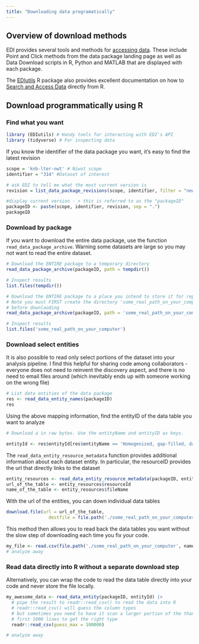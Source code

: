 ```yaml
---
title: "Downloading data programatically"
---
```


## Overview of download methods
EDI provides several tools and methods for [accessing data](https://edirepository.org/resources/accessing-data). These include Point and Click methods from the data package landing page as well as Data Download scripts in R, Python and MATLAB that are displayed with each package.

The [EDIutils](https://docs.ropensci.org/EDIutils/) R package also provides excellent documentation on how to [Search and Access Data](https://docs.ropensci.org/EDIutils/articles/search_and_access.html) directly from R.

## Download programmatically using R

### Find what you want

```r
library (EDIutils) # Handy tools for interacting with EDI's API
library (tidyverse) # For inspecting data
```

If you know the identifier of the data package you want, it's easy to find the latest revision

```r
scope = 'knb-lter-nwt' # Niwot scope
identifier = "314" #Dataset of interest

# ask EDI to tell me what the most current version is
revision = list_data_package_revisions(scope, identifier, filter = "newest")

#display current version - > this is referred to as the "packageID"
packageID <- paste(scope, identifier, revision, sep = ".")
packageID

```

### Download by package
If you want to download the entire data package, use the function `read_data_package_archive`. Warning some datasets are large so you may not want to read the entire dataset.

```r
# Download the ENTIRE package to a temporary directory
read_data_package_archive(packageID, path = tempdir())

# Inspect results 
list.files(tempdir())

# Download the ENTIRE package to a place you intend to store it for repeated use
# Note you must FIRST create the directory 'some_real_path_on_your_computer'
# before downlaoding
read_data_package_archive(packageID, path = 'some_real_path_on_your_computer')

# Inspect results  
list.files('some_real_path_on_your_computer')
```

### Download select entities
It is also possible to read only select portions of the dataset into your analysis pipeline. I find this helpful for sharing code among collaborators - everyone does not need to reinvent the discovery aspect, and there is no need to email files around (which inevitably ends up with someone working on the wrong file)

```r
# List data entities of the data package
res <- read_data_entity_names(packageID)
res

```

Using the above mapping information, find the entityID of the data table you want to analyze
```r
# Download a in raw bytes. Use the entityName and entityID as keys.

entityId <- res$entityId[res$entityName == 'Homogenized, gap-filled, daily air temperature']

```

The `read_data_entity_resource_metadata` function provides additional information about each dataset entity. In particular, the resourceID provides the url that directly links to the dataset

```r

entity_resources <- read_data_entity_resource_metadata(packageID, entityId)
url_of_the_table <- entity_resources$resourceId
name_of_the_table <- entity_resources$fileName

```

With the url of the entities, you can down individual data tables
```r

download.file(url = url_of_the_table,
                destfile = file.path('./some_real_path_on_your_computer', name_of_the_table))

```

This method then allows you to read back the data tables you want without the slow step of downloading each time you fix your code.

```r

my_file <- read.csv(file.path('./some_real_path_on_your_computer', name_of_the_table))
# analyze away
```

### Read data directly into R without a separate download step
Alternatively, you can wrap the code to read the data table directly into your code and never store the file locally.
```r
my_awesome_data <- read_data_entity(packageID, entityId) |>
  # pipe the result to readr::read_csv() to read the data into R
  # readr::read_csv() will guess the column types
  # but sometimes you need to have it scan a larger portion of the than the default
  # first 1000 lines to get the right type
  readr::read_csv(guess_max = 100000)

# analyze away
```
